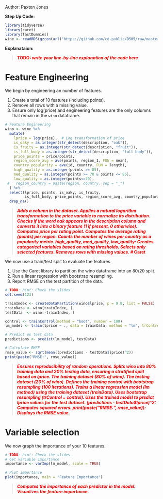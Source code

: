 Author: Paxton Jones

**Step Up Code:**
```r
library(tidyverse)
library(caret)
library(fastDummies)
wine <- readRDS(gzcon(url("https://github.com/cd-public/D505/raw/master/dat/wine.rds")))
```

**Explanataion:**

> <span style="color:red;font-weight:bold">TODO: *write your line-by-line explanation of the code here*

# Feature Engineering

We begin by engineering an number of features.

1. Create a total of 10 features (including points). 
2. Remove all rows with a missing value. 
3. Ensure only log(price) and engineering features are the only columns that remain in the `wino` dataframe.

```r
# Feature Engineering
wino <- wine %>%
  mutate(
    lprice = log(price),  # Log transformation of price
    is_oaky = as.integer(str_detect(description, "oak")),
    is_fruity = as.integer(str_detect(description, "fruit")),
    is_full_body = as.integer(str_detect(description, "full body")),
    price_points = price/points,
    region_score_avg = ave(points, region_1, FUN = mean),
    country_popularity = ave(id, country, FUN = length),
    high_quality = as.integer(points >= 85),
    med_quality = as.integer(points >= 70 & points <= 85),
    low_quality = as.integer(points<=70),
 #   region_country = paste(region, country, sep = "_")
  ) %>%
  select(lprice, points, is_oaky, is_fruity, 
         is_full_body, price_points, region_score_avg, country_popularity, high_quality, med_quality, low_quality) %>%
  drop_na()
```
> <span style="color:red;font-weight:bold">*Adds a column in the dataset.
Applies a natural logarithm transformation to the price variable to normalize its distribution.
Checks if the word oak appears in the description column and converts it into a binary feature (1 if present, 0 otherwise).
Computes price per rating point.
Computes the average rating (points) per region.
Counts the number of wines per country as a popularity metric.
high_quality, med_quality, low_quality: Creates categorical variables based on rating thresholds.
Selects only selected features.
Removes rows with missing values.*
# Caret

We now use a train/test split to evaluate the features.

1. Use the Caret library to partition the wino dataframe into an 80/20 split. 
2. Run a linear regression with bootstrap resampling. 
3. Report RMSE on the test partition of the data.

```r
# TODO: hint: Check the slides.
set.seed(123)

trainIndex <- createDataPartition(wino$lprice, p = 0.8, list = FALSE)
trainData <- wino[trainIndex, ]
testData  <- wino[-trainIndex, ]

control <- trainControl(method = "boot", number = 100)
lm_model <- train(lprice ~ ., data = trainData, method = "lm", trControl = control)

# Predict on test data
predictions <- predict(lm_model, testData)

# Calculate RMSE
rmse_value <- sqrt(mean((predictions - testData$lprice)^2))
print(paste("RMSE:", rmse_value))
```

> <span style="color:red;font-weight:bold">*Ensures reproducibility of random operations.
Splits wino into 80% training data and 20% testing data, ensuring a stratified split based on lprice.
The training dataset (80% of wino).
The testing dataset (20% of wino).
Defines the training control with bootstrap resampling (100 iterations).
Trains a linear regression model (lm method) using the training dataset (trainData).
Uses bootstrap resampling (trControl = control).
Uses the trained model to predict lprice values for the test dataset.
(predictions - testData$lprice)^2: Computes squared errors.
	print(paste("RMSE:", rmse_value)): Displays the RMSE value.*

# Variable selection

We now graph the importance of your 10 features.

```r
# TODO: hint: Check the slides.
# Get variable importance
importance <- varImp(lm_model, scale = TRUE)

# Plot importance
plot(importance, main = "Feature Importance")
```

> <span style="color:red;font-weight:bold"> *Computes the importance of each predictor in the model.
	Visualizes the feature importance.*